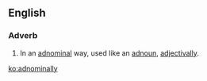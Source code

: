 ==English==

===Adverb===
{{en-adv|-}}

# In an [[adnominal]] way, used like an [[adnoun]], [[adjectivally]].

[[ko:adnominally]]